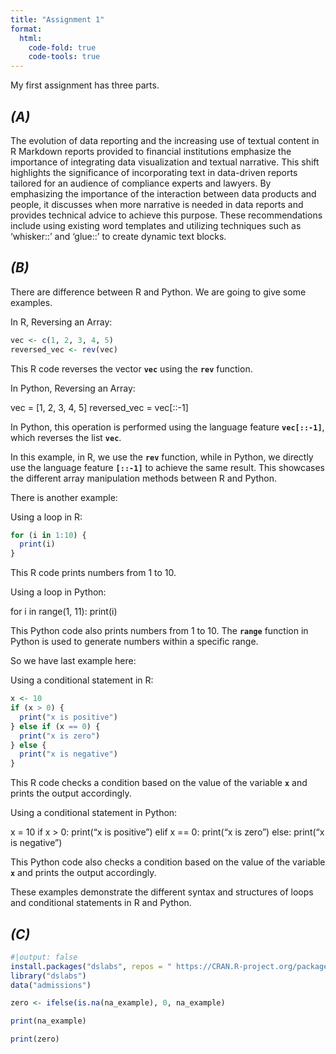 ```yaml
---
title: "Assignment 1"
format:
  html:
    code-fold: true
    code-tools: true
---
```


My first assignment has three parts.

## *(A)*

The evolution of data reporting and the increasing use of textual content in R Markdown reports provided to financial institutions emphasize the importance of integrating data visualization and textual narrative. This shift highlights the significance of incorporating text in data-driven reports tailored for an audience of compliance experts and lawyers. By emphasizing the importance of the interaction between data products and people, it discusses when more narrative is needed in data reports and provides technical advice to achieve this purpose. These recommendations include using existing word templates and utilizing techniques such as 'whisker::' and 'glue::' to create dynamic text blocks.

## *(B)*

There are difference between R and Python. We are going to give some examples.

In R, Reversing an Array:

```r
vec <- c(1, 2, 3, 4, 5)
reversed_vec <- rev(vec)

```

This R code reverses the vector **`vec`** using the **`rev`** function.

In Python, Reversing an Array:

vec = \[1, 2, 3, 4, 5\] reversed_vec = vec\[::-1\]

In Python, this operation is performed using the language feature **`vec[::-1]`**, which reverses the list **`vec`**.

In this example, in R, we use the **`rev`** function, while in Python, we directly use the language feature **`[::-1]`** to achieve the same result. This showcases the different array manipulation methods between R and Python.

There is another example:

Using a loop in R:

```r
for (i in 1:10) {
  print(i)
}

```

This R code prints numbers from 1 to 10.

Using a loop in Python:

for i in range(1, 11): print(i)

This Python code also prints numbers from 1 to 10. The **`range`** function in Python is used to generate numbers within a specific range.

So we have last example here:

Using a conditional statement in R:

```r
x <- 10
if (x > 0) {
  print("x is positive")
} else if (x == 0) {
  print("x is zero")
} else {
  print("x is negative")
}

```

This R code checks a condition based on the value of the variable **`x`** and prints the output accordingly.

Using a conditional statement in Python:

x = 10 if x \> 0: print("x is positive") elif x == 0: print("x is zero") else: print("x is negative")

This Python code also checks a condition based on the value of the variable **`x`** and prints the output accordingly.

These examples demonstrate the different syntax and structures of loops and conditional statements in R and Python.

## *(C)*

```r
#|output: false
install.packages("dslabs", repos = " https://CRAN.R-project.org/package=dslabs")
library("dslabs")
data("admissions")

zero <- ifelse(is.na(na_example), 0, na_example) 
```

```r
print(na_example)
```

```r
print(zero)
```
